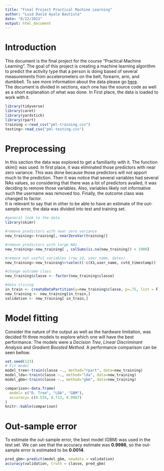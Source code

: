 ```yaml
---
title: "Final Project Practical Machine Learning"
author: "Luid David Ayala Bautista"
date: "6/22/2021"
output: html_document
---
```


# Introduction
This document is the final project for the course “Practical Machine Learning”. The goal of this project is creating a machine learning algorithm to predict the activity type that a person is doing based of several measurements from accelerometers on the belt, forearm, arm, and dumbbell. To see more information about the data please go [here](http://groupware.les.inf.puc-rio.br/har).  
The document is divided in sections, each one has the source code as well as a short explanation of what was done. In First place, the data is loaded to work with it.  
```r
library(tidyverse)
library(caret)
library(yardstick)
library(rpart)
training <-read_csv("pml-training.csv")
testing<-read_csv("pml-testing.csv")
```

# Preprocessing
In this section the data was explored to get a familiarity with it. The function skim() was used. In first place, it was eliminated those predictors with near zero variance. This was done because those predictors will not apport much to the prediction. Then it was notice that several variables had several NAs values, so considering that there was a lot of predictors availed, it was deciding to remove those variables. Also, variables likely not informative such the username was removed too. Finally, the outcome class was changed to factor.  
It is relevant to say that in other to be able to have an estimate of the out-sample error, the data was divided into test and training set.  
```r
#general look to the data
library(skimr)

#remove predictors with near zero variance 
new_training<-training[,-nearZeroVar(training)]

#remove predictors with large NAs
new_training<-new_training[ , colSums(is.na(new_training)) < 1900]

#remove not useful variables (row_id, user_name, dates)
new_training<-new_training%>%select(-c(X1,user_name, cvtd_timestamp))

#change outcome class
new_training$classe <- factor(new_training$classe)

#data slicing
in_train <- createDataPartition(y=new_training$classe, p=.75, list = F)
new_training <- new_training[in_train,]
validation <- new_training[-in_train,]
```

# Model fitting
Consider the nature of the output as well as the hardware limitation, was decided fit three models to explore which one will have the best performance. The models were a *Decision Tree*, *Linear Discriminant Analysis* and *Gradient Boosted Method*. 
A performance comparison can be seen bellow.  
```r
set.seed(123)
# Fit model
model_tree<-train(classe ~., method="rpart", data=new_training)
model_lda<-train(classe ~., method="lda", data=new_training)
model_gbm<-train(classe ~., method="gbm", data=new_training)
```

```r
comparison<-data.frame(
  model= c("D. Tree", "LDA", "GBM"),
  accuracy= c(0.534, 0.713, 0.9987)
)
knitr::kable(comparison)
```

# Out-sample error  
To estimate the out-sample error, the best model (GBM) was used in the test set. We can see that the accuracy estimate was **0.9986**, so the out-sample error is estimated to be **0.0014**.   
```r
pred_gbm<-predict(model_gbm, newdata = validation)
accuracy(validation, truth = classe, pred_gbm)
```